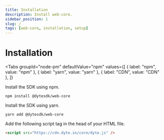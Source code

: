 ```yaml
---
title: Installation
description: Install web-core.
sidebar_position: 1
slug: /
tags: [web-core, installation, setup]
---
```


# Installation


<Tabs
  groupId="node-pm"
  defaultValue="npm"
  values={[
    { label: "npm", value: "npm" },
    { label: "yarn", value: "yarn" },
    { label: "CDN", value: "CDN" },
  ]}
>
  <TabItem value="npm">
Install the SDK using npm.

```shell
npm install @dytesdk/web-core
```

  </TabItem>
  <TabItem value="yarn">
Install the SDK using yarn.

```shell
yarn add @dytesdk/web-core
```

  </TabItem>
  <TabItem value="CDN">
Add the following script tag in the head of your HTML file.

```html
<script src="https://cdn.dyte.in/core/dyte.js" />
```

  </TabItem>
</Tabs>
